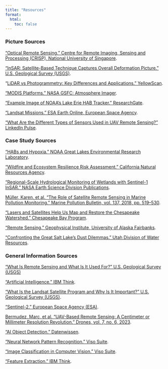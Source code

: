 ```yaml
---
title: "Resources"
format:
  html:
    toc: false
---
```


### Picture Sources
["Optical Remote Sensing." Centre for Remote Imaging, Sensing and Processing (CRISP), National University of Singapore](https://crisp.nus.edu.sg/~research/tutorial/optical.htm).

["InSAR: Satellite-Based Technique Captures Overall Deformation Picture." U.S. Geological Survey (USGS)](https://www.usgs.gov/programs/VHP/insar-satellite-based-technique-captures-overall-deformation-picture).

"[LiDAR vs Photogrammetry: Key Differences and Applications." YellowScan](https://www.yellowscan.com/knowledge/lidar-vs-photogrammetry-key-differences-and-applications/).

["MODIS Platforms." NASA GSFC: Atmosphere Imager](https://atmosphere-imager.gsfc.nasa.gov/links/modis-platforms).

["Example Image of NOAA's Lake Erie HAB Tracker." ResearchGate](https://www.researchgate.net/figure/Example-image-of-NOAAs-Lake-Erie-HAB-tracker-a-tool-that-combines-remote-sensing_fig1_299461504).

["Landsat Missions." ESA Earth Online, European Space Agency](https://earth.esa.int/eogateway/missions/landsat).

["What Are the Different Types of Sensors Used in UAV Remote Sensing?" LinkedIn Pulse](https://www.linkedin.com/pulse/what-different-types-sensors-used-uav-remote-sensing-ecko360-shvsc).

### Case Study Sources

["HABs and Hypoxia." NOAA Great Lakes Environmental Research Laboratory](https://www.glerl.noaa.gov/res/HABs_and_Hypoxia/).

["Wildfire and Ecosystem Resilience Risk Assessment." California Natural Resources Agency](https://resources.ca.gov/Initiatives/Forest-Stewardship/Wildfire-Ecosystem-Resilience-Risk-Assessment).

["Regional-Scale Hydrological Monitoring of Wetlands with Sentinel-1 InSAR." NASA Earth Science Division Publications](https://esdpubs.nasa.gov/content/Regional-scale_hydrological_monitoring_of_wetlands_with_Sentinel-1_InSAR_T_observations_Case).

[Müller, Karen, et al. "The Role of Satellite Remote Sensing in Marine Pollution Monitoring." Marine Pollution Bulletin, vol. 137, 2018, pp. 519–530](https://www.sciencedirect.com/science/article/pii/S0025326X18306441).

["Lasers and Satellites Help Us Map and Restore the Chesapeake Watershed." Chesapeake Bay Program](https://www.chesapeakebay.net/news/blog/lasers-and-satellites-help-us-map-and-restore-the-chesapeake-watershed).

["Remote Sensing." Geophysical Institute, University of Alaska Fairbanks](https://permafrost.gi.alaska.edu/content/remote-sensing).

["Confronting the Great Salt Lake’s Dust Dilemmas." Utah Division of Water Resources](https://water.utah.gov/confronting-great-salt-lakes-dust-dilemmas/).

### General Information Sources

["What Is Remote Sensing and What Is It Used For?" U.S. Geological Survey (USGS)](https://www.usgs.gov/faqs/what-remote-sensing-and-what-it-used.)

["Artificial Intelligence." IBM Think](https://www.ibm.com/think/topics/artificial-intelligence).

["What Is the Landsat Satellite Program and Why Is It Important?" U.S. Geological Survey (USGS)](https://www.usgs.gov/faqs/what-landsat-satellite-program-and-why-it-important).

["Sentinel-2." European Space Agency (ESA)](https://www.esa.int/Applications/Observing_the_Earth/Copernicus/Sentinel-2).

[Bermudez, Marc, et al. "UAV-Based Remote Sensing: A Centimeter or Millimeter Resolution Revolution." Drones, vol. 7, no. 6, 2023](https://www.mdpi.com/2504-446X/7/6/398).

["AI Object Detection." Datenwissen](https://datenwissen.com/blog/ai-object-detection/).

["Neural Network Pattern Recognition." Viso Suite](https://viso.ai/deep-learning/pattern-recognition/).

["Image Classification in Computer Vision." Viso Suite](https://viso.ai/computer-vision/image-classification/).

["Feature Extraction." IBM Think](https://www.ibm.com/think/topics/feature-extraction/).

